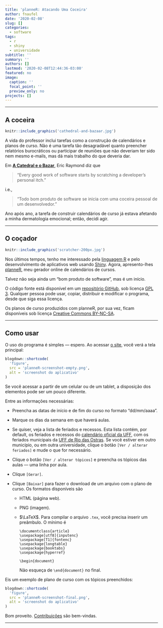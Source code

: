 ```yaml
---
title: 'planneR: Atacando Uma Coceira'
author: fnaufel
date: '2020-02-08'
slug: []
categories:
  - software
tags:
  - r
  - shiny
  - universidade
subtitle: ''
summary: ''
authors: []
lastmod: '2020-02-08T12:44:36-03:00'
featured: no
image:
  caption: ''
  focal_point: ''
  preview_only: no
projects: []
---
```


---

## A coceira

```r
knitr::include_graphics('cathedral-and-bazaar.jpg')
```

A vida do professor inclui tarefas como a construção de calendários e planos de curso. Não é uma tarefa tão desagradável quanto preencher relatórios burocráticos ou participar de reuniões que não deveriam ter sido nem mesmo e-mails, mas dá mais trabalho do que deveria dar.

Em [**A Catedral e o Bazar**](https://pt.wikipedia.org/wiki/A_Catedral_e_o_Bazar), Eric Raymond diz que

> "Every good work of software starts by scratching a developer's personal itch."

i.e.,

> "Todo bom produto de software se inicia com uma coceira pessoal de um desenvolvedor."

Ano após ano, a tarefa de construir calendários de curso já estava afetando a minha dermatologia emocional; então, decidi agir.

---

## O coçador

```r
knitr::include_graphics('scratcher-200px.jpg')
```

Nos últimos tempos, tenho me interessado pela [linguagem R](https://cran.r-project.org/) e pelo desenvolvimento de aplicativos web usando [Shiny](https://shiny.rstudio.com/). Agora, apresento-lhes [planneR](https://fnaufel.shinyapps.io/planner/), meu gerador online de calendários de cursos.

Talvez não seja ainda um "bom produto de software", mas é um início. 

O código fonte está disponível em um [repositório GitHub](https://github.com/fnaufel/planneR), sob licença [GPL 3](https://www.gnu.org/licenses/gpl-3.0.pt-br.html). Qualquer pessoa pode usar, copiar, distribuir e modificar o programa, desde que siga essa licença.

Os planos de curso produzidos com planneR, por sua vez, ficam disponíveis sob licença [Creative Commons BY-NC-SA](https://creativecommons.org/licenses/by-nc-sa/4.0/deed.pt_BR).

---

## Como usar

O uso do programa é simples --- espero. Ao acessar [o site](https://fnaufel.shinyapps.io/planner/), você verá a tela principal:

```r
blogdown::shortcode(
  'figure',
  src = 'planneR-screenshot-empty.png',
  alt = 'screenshot do aplicativo'
)
```

Se você acessar a partir de um celular ou de um tablet, a disposição dos elementos pode ser um pouco diferente.

Entre as informações necessárias:

* Preencha as datas de início e de fim do curso no formato "dd/mm/aaaa".

* Marque os dias da semana em que haverá aulas.

* Se quiser, veja a lista de feriados e recessos. Esta lista contém, por default, os feriados e recessos do [calendário oficial da UFF](http://www.uff.br/?q=calendarios), com os feriados municipais da [UFF de Rio das Ostras](http://www.uff.br/?q=cidade/rio-das-ostras). Se você estiver em outro município, ou em outra universidade, clique o botão `[Ver / alterar feriados]` e mude o que for necessário.

* Clique o botão `[Ver / alterar tópicos]` e preencha os tópicos das aulas --- uma linha por aula.

* Clique `[Gerar]`.

* Clique `[Baixar]` para fazer o download de um arquivo com o plano de curso. Os formatos disponíveis são

  * HTML (página web).
  
  * PNG (imagem).
  
  * $\LaTeX$. Para compilar o arquivo `.tex`, você precisa inserir um preâmbulo. O mínimo é
  
    ```
    \documentclass{article}
    \usepackage[utf8]{inputenc}
    \usepackage[T1]{fontenc}
    \usepackage{longtable}
    \usepackage{booktabs}
    \usepackage{hyperref}
    
    \begin{document}

    ```
    Não esqueça de `\end{document}` no final.

Eis um exemplo de plano de curso com os tópicos preenchidos:

```r
blogdown::shortcode(
  'figure',
  src = 'planneR-screenshot-final.png',
  alt = 'screenshot do aplicativo'
)
```

Bom proveito. [Contribuições](https://github.com/fnaufel/planneR/issues) são bem-vindas.

---
